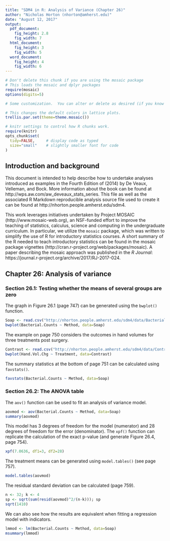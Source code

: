 ```yaml
---
title: "SDM4 in R: Analysis of Variance (Chapter 26)"
author: "Nicholas Horton (nhorton@amherst.edu)"
date: "August 12, 2017"
output: 
  pdf_document:
    fig_height: 2.8
    fig_width: 7
  html_document:
    fig_height: 3
    fig_width: 5
  word_document:
    fig_height: 4
    fig_width: 6
---
```



```r
# Don't delete this chunk if you are using the mosaic package
# This loads the mosaic and dplyr packages
require(mosaic)
options(digits=5)
```

```r
# Some customization.  You can alter or delete as desired (if you know what you are doing).

# This changes the default colors in lattice plots.
trellis.par.set(theme=theme.mosaic())  

# knitr settings to control how R chunks work.
require(knitr)
opts_chunk$set(
  tidy=FALSE,     # display code as typed
  size="small"    # slightly smaller font for code
)
```

## Introduction and background 

This document is intended to help describe how to undertake analyses introduced 
as examples in the Fourth Edition of \emph{Stats: Data and Models} (2014) by De Veaux, Velleman, and Bock.
More information about the book can be found at http://wps.aw.com/aw_deveaux_stats_series.  This
file as well as the associated R Markdown reproducible analysis source file used to create it can be found at http://nhorton.people.amherst.edu/sdm4.

This work leverages initiatives undertaken by Project MOSAIC (http://www.mosaic-web.org), an NSF-funded effort to improve the teaching of statistics, calculus, science and computing in the undergraduate curriculum. In particular, we utilize the `mosaic` package, which was written to simplify the use of R for introductory statistics courses. A short summary of the R needed to teach introductory statistics can be found in the mosaic package vignettes (http://cran.r-project.org/web/packages/mosaic).
A paper describing the mosaic approach was published in the *R Journal*: https://journal.r-project.org/archive/2017/RJ-2017-024.

## Chapter 26: Analysis of variance

### Section 26.1: Testing whether the means of several groups are zero

The graph in Figure 26.1 (page 747) can be generated using the `bwplot()` function.

```r
Soap <- read.csv("http://nhorton.people.amherst.edu/sdm4/data/Bacterial_Soap.csv")
bwplot(Bacterial.Counts ~ Method, data=Soap)
```

The example on page 750 considers the outcomes in hand volumes for three treatments
post surgery.
```r
Contrast <- read.csv("http://nhorton.people.amherst.edu/sdm4/data/Contrast_baths.csv")
bwplot(Hand.Vol.Chg ~ Treatment, data=Contrast)
```

The summary statistics at the bottom of page 751 can be calculated using `favstats()`.

```r
favstats(Bacterial.Counts ~ Method, data=Soap)
```

### Section 26.2: The ANOVA table

The `aov()` function can be used to fit an analysis of variance model.

```r
aovmod <- aov(Bacterial.Counts ~ Method, data=Soap)
summary(aovmod)
```

This model has 3 degrees of freedom for the model (numerator) and 28 degrees of
freedom for the error (denominator).  The `xpf()` function can replicate the calculation of the exact p-value (and generate Figure 26.4, page 754).

```r
xpf(7.0636, df1=3, df2=28)
```


The treatment means can be generated using `model.tables()` (see page 757).

```r
model.tables(aovmod)
```

The residual standard deviation can be calculated (page 759).

```r
n <- 32; k <- 4
sp <- sqrt(sum(resid(aovmod)^2/(n-k))); sp
sqrt(1410)
```

We can also see how the results are equivalent when fitting a regression model
with indicators.

```r
lmmod <- lm(Bacterial.Counts ~ Method, data=Soap)
msummary(lmmod)
```
